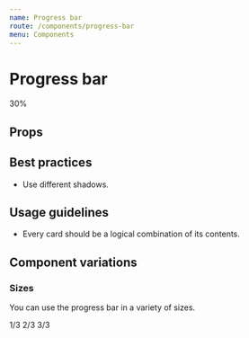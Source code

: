 ```yaml
---
name: Progress bar
route: /components/progress-bar
menu: Components
---
```



# Progress bar

<Playground wrapper={Wrapper}>
  <ProgressBar max={100} value={30} size={ProgressBar.KILO}>
    30%
  </ProgressBar>
</Playground>

## Props

<PropTable component={ProgressBar}/>

## Best practices
- Use different shadows.

## Usage guidelines
- Every card should be a logical combination of its contents.

## Component variations

### Sizes

You can use the progress bar in a variety of sizes.

<Playground wrapper={Wrapper}>
  <Fragment>
    <ProgressBar max={3} value={1} size={ProgressBar.KILO}>
      1/3
    </ProgressBar>
    <ProgressBar max={3} value={2} size={ProgressBar.MEGA}>
      2/3
    </ProgressBar>
    <ProgressBar max={3} value={3} size={ProgressBar.GIGA}>
      3/3
    </ProgressBar>
  </Fragment>
</Playground>
